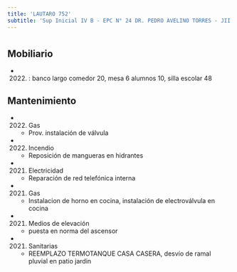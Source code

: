 ```yaml
---
title: 'LAUTARO 752'
subtitle: 'Sup Inicial IV B - EPC N° 24 DR. PEDRO AVELINO TORRES - JII N° 03/11° - ESC. DE MUSICA N° 07'
---
```


#


## Mobiliario

*  (2022) : banco largo comedor 20, mesa 6 alumnos 10, silla escolar 48 





## Mantenimiento

*  (2022) Gas 
    + Prov.  instalación de válvula

*  (2022) Incendio 
    + Reposición de mangueras en hidrantes

*  (2021) Electricidad 
    + Reparación de red telefónica interna

*  (2021) Gas 
    + Instalacion de horno en cocina, instalación de electroválvula en cocina

*  (2021) Medios de elevación 
    + puesta en norma del ascensor

*  (2021) Sanitarias 
    + REEMPLAZO TERMOTANQUE CASA CASERA, desvío de ramal pluvial en patio jardin



